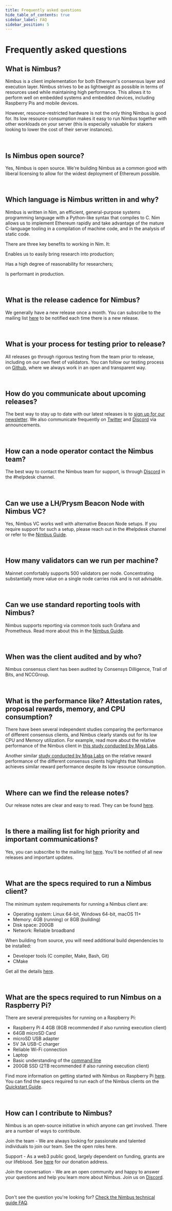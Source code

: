 ```yaml
---
title: Frequently asked questions
hide_table_of_contents: true
sidebar_label: FAQ
sidebar_position: 5
---
```


# Frequently asked questions

## What is Nimbus?

Nimbus is a client implementation for both Ethereum's consensus layer and execution layer. Nimbus strives to be as lightweight as possible in terms of resources used while maintaining high performance. This allows it to perform well on embedded systems and embedded devices, including Raspberry Pis and mobile devices.

However, resource-restricted hardware is not the only thing Nimbus is good for. Its low resource consumption makes it easy to run Nimbus together with other workloads on your server (this is especially valuable for stakers looking to lower the cost of their server instances).

<br />

## Is Nimbus open source?

Yes, Nimbus is open source. We're building Nimbus as a common good with liberal licensing to allow for the widest deployment of Ethereum possible.

<br />

## Which language is Nimbus written in and why?

Nimbus is written in Nim, an efficient, general-purpose systems programming language with a Python-like syntax that compiles to C. Nim allows us to implement Ethereum rapidly and take advantage of the mature C-language tooling in a compilation of machine code, and in the analysis of static code. 

There are three key benefits to working in Nim. It:

Enables us to easily bring research into production;

Has a high degree of reasonability for researchers;

Is performant in production.

<br />

## What is the release cadence for Nimbus?

We generally have a new release once a month. You can subscribe to the mailing list <a href="https://groups.google.com/u/0/g/nimbus-updates" target="_blank">here</a> to be notified each time there is a new release.

<br />

## What is your process for testing prior to release?

All releases go through rigorous testing from the team prior to release, including on our own fleet of validators. You can follow our testing process on <a href="https://github.com/status-im/nimbus-eth1" target="_blank">Github</a>, where we always work in an open and transparent way.

<br />

## How do you communicate about upcoming releases?

The best way to stay up to date with our latest releases is to <a href="https://groups.google.com/u/0/g/nimbus-updates?pli%3D1" target="_blank">sign up for our newsletter</a>. We also communicate frequently on <a href="https://twitter.com/ethnimbus" target="_blank">Twitter</a> and <a href="http://discord.gg/XRxWahP" target="_blank">Discord</a> via announcements.

<br />

## How can a node operator contact the Nimbus team?

The best way to contact the Nimbus team for support, is through <a href="https://discord.gg/XRxWahP" target="_blank">Discord</a> in the #helpdesk channel.

<br />

## Can we use a LH/Prysm Beacon Node with Nimbus VC?

Yes, Nimbus VC works well with alternative Beacon Node setups. If you require support for such a setup, please reach out in the #helpdesk channel or refer to the [Nimbus Guide](https://nimbus.guide/validator-client.html).

<br />

## How many validators can we run per machine?

Mainnet comfortably supports 500 validators per node. Concentrating substantially more value on a single node carries risk and is not advisable.

<br />

## Can we use standard reporting tools with Nimbus?

Nimbus supports reporting via common tools such Grafana and Prometheus. Read more about this in the  <a href="https://nimbus.guide/validator-monitor.html" target="_blank">Nimbus Guide</a>.

<br />

## When was the client audited and by who?

Nimbus consensus client has been audited by Consensys Dilligence, Trail of Bits, and NCCGroup.

<br />

## What is the performance like? Attestation rates, proposal rewards, memory, and CPU consumption?

There have been several independent studies comparing the performance of different consensus clients, and Nimbus clearly stands out for its low CPU and Memory utilization. For example, read more about the relative performance of the Nimbus client in [this study conducted by Miga Labs](https://migalabs.io/blog/post/analysis-of-ethereum2-consensus-clients). 

Another similar <a href="https://migalabs.io/blog/post/cl-client-rewards-analysis" target="_blank">study conducted by Miga Labs</a> on the relative reward performance of the different consensus clients highlights that Nimbus achieves similar reward performance despite its low resource consumption.

<br />

## Where can we find the release notes?

Our release notes are clear and easy to read. They can be found [here](https://github.com/status-im/nimbus-eth2/releases).

<br />

## Is there a mailing list for high priority and important communications?

Yes, you can subscribe to the mailing list <a href="https://groups.google.com/u/0/g/nimbus-updates" target="_blank">here</a>. You'll be notified of all new releases and important updates.

<br />

## What are the specs required to run a Nimbus client?

The minimum system requirements for running a Nimbus client are:
- Operating system: Linux 64-bit, Windows 64-bit, macOS 11+
- Memory: 4GB (running) or 8GB (building)
- Disk space: 200GB
- Network: Reliable broadband

When building from source, you will need additional build dependencies to be installed:
- Developer tools (C compiler, Make, Bash, Git)
- CMake

Get all the details <a href="https://nimbus.guide/install.html" target="_blank">here</a>.

<br />

## What are the specs required to run Nimbus on a Raspberry Pi?

There are several prerequisites for running on a Raspberry Pi:
- Raspberry Pi 4 4GB (8GB recommended if also running execution client)
- 64GB microSD Card
- microSD USB adapter
- 5V 3A USB-C charger
- Reliable Wi-Fi connection
- Laptop
- Basic understanding of the <a href="https://www.learnenough.com/command-line-tutorial/basics" target="_blank">command line</a>
- 200GB SSD (2TB recommended if also running execution client)

Find more information on getting started with Nimbus on Raspberry Pi <a href="https://status-im.research.ingenuity.run/nimbus-raspberry-pi-guide/" target="_blank">here</a>. You can find the specs required to run each of the Nimbus clients on the <a href="https://nimbus.guide/quick-start.html&sa=D&source=editors&ust=1702573415584690&usg=AOvVaw3l2kMepd6ELzb_s1mjx5Pf" target="_blank">Quickstart Guide</a>.

<br />

## How can I contribute to Nimbus?

Nimbus is an open-source initiative in which anyone can get involved. There are a number of ways to contribute.

Join the team - We are always looking for passionate and talented individuals to join our team. See the open roles here.

Support - As a web3 public good, largely dependent on funding, grants are our lifeblood. See [here](https://etherscan.io/address/0xDeb4A0e8d9a8dB30a9f53AF2dCc9Eb27060c6557) for our donation address.

Join the conversation - We are an open community and happy to answer your questions and help you learn more about Nimbus. Join us on <a href="https://discord.com/invite/qnjVyhatUa" target='_blank'>Discord</a>.

<br />

Don't see the question you're looking for? <a href="https://nimbus.guide/faq.html" target="_blank">Check the Nimbus technical guide FAQ</a>.
